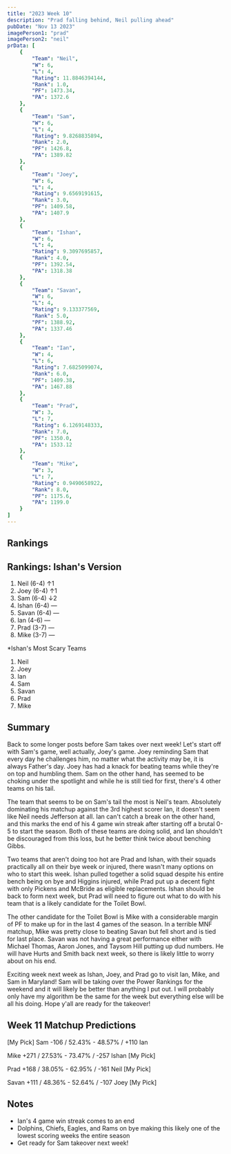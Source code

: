 ```yaml
---
title: "2023 Week 10"
description: "Prad falling behind, Neil pulling ahead"
pubDate: "Nov 13 2023"
imagePerson1: "prad"
imagePerson2: "neil"
prData: [
    {
        "Team": "Neil",
        "W": 6,
        "L": 4,
        "Rating": 11.8846394144,
        "Rank": 1.0,
        "PF": 1473.34,
        "PA": 1372.6
    },
    {
        "Team": "Sam",
        "W": 6,
        "L": 4,
        "Rating": 9.8268835894,
        "Rank": 2.0,
        "PF": 1426.8,
        "PA": 1389.82
    },
    {
        "Team": "Joey",
        "W": 6,
        "L": 4,
        "Rating": 9.6569191615,
        "Rank": 3.0,
        "PF": 1409.58,
        "PA": 1407.9
    },
    {
        "Team": "Ishan",
        "W": 6,
        "L": 4,
        "Rating": 9.3097695857,
        "Rank": 4.0,
        "PF": 1392.54,
        "PA": 1318.38
    },
    {
        "Team": "Savan",
        "W": 6,
        "L": 4,
        "Rating": 9.133377569,
        "Rank": 5.0,
        "PF": 1388.92,
        "PA": 1337.46
    },
    {
        "Team": "Ian",
        "W": 4,
        "L": 6,
        "Rating": 7.6825099074,
        "Rank": 6.0,
        "PF": 1409.38,
        "PA": 1467.88
    },
    {
        "Team": "Prad",
        "W": 3,
        "L": 7,
        "Rating": 6.1269148333,
        "Rank": 7.0,
        "PF": 1350.0,
        "PA": 1533.12
    },
    {
        "Team": "Mike",
        "W": 3,
        "L": 7,
        "Rating": 0.9490658922,
        "Rank": 8.0,
        "PF": 1175.6,
        "PA": 1199.0
    }
]
---
```



## Rankings

<PowerRankingTable client:load data={frontmatter.prData} />

## Rankings: Ishan's Version

1. Neil (6-4) ↑1
2. Joey (6-4) ↑1
3. Sam (6-4) ↓2
4. Ishan (6-4) —
5. Savan (6-4) —
6. Ian (4-6) —
7. Prad (3-7) —
8. Mike (3-7) —

*Ishan's Most Scary Teams
1. Neil
2. Joey
5. Ian 
4. Sam
6. Savan 
3. Prad 
7. Mike

## Summary

Back to some longer posts before Sam takes over next week! Let's start off with Sam's game, well actually, Joey's game. Joey reminding Sam that
every day he challenges him, no matter what the activity may be, it is always Father's day. Joey has had a knack for beating teams while they're on
top and humbling them. Sam on the other hand, has seemed to be choking under the spotlight and while he is still tied for first, there's 4 other teams
on his tail.

The team that seems to be on Sam's tail the most is Neil's team. Absolutely dominating his matchup against the 3rd highest scorer Ian, it doesn't seem
like Neil needs Jefferson at all. Ian can't catch a break on the other hand, and this marks the end of his 4 game win streak after starting off a brutal
0-5 to start the season. Both of these teams are doing solid, and Ian shouldn't be discouraged from this loss, but he better think twice about benching
Gibbs.

Two teams that aren't doing too hot are Prad and Ishan, with their squads practically all on their bye week or injured, there wasn't many options on who to
start this week. Ishan pulled together a solid squad despite his entire bench being on bye and Higgins injured, while Prad put up a decent fight with only
Pickens and McBride as eligible replacements. Ishan should be back to form next week, but Prad will need to figure out what to do with his team that is a
likely candidate for the Toilet Bowl.

The other candidate for the Toilet Bowl is Mike with a considerable margin of PF to make up for in the last 4 games of the season. In a terrible MNF matchup,
Mike was pretty close to beating Savan but fell short and is tied for last place. Savan was not having a great performance either with Michael Thomas, Aaron Jones,
and Taysom Hill putting up dud numbers. He will have Hurts and Smith back next week, so there is likely little to worry about on his end.

Exciting week next week as Ishan, Joey, and Prad go to visit Ian, Mike, and Sam in Maryland! Sam will be taking over the Power Rankings for the weekend and it
will likely be better than anything I put out. I will probably only have my algorithm be the same for the week but everything else will be all his doing. Hope
y'all are ready for the takeover!

## Week 11 Matchup Predictions

[My Pick] Sam -106 / 52.43% - 48.57% / +110 Ian

Mike +271 / 27.53% - 73.47% / -257 Ishan [My Pick]

Prad +168 / 38.05% - 62.95% / -161 Neil [My Pick]

Savan +111 / 48.36% - 52.64% / -107 Joey [My Pick]

## Notes

* Ian's 4 game win streak comes to an end
* Dolphins, Chiefs, Eagles, and Rams on bye making this likely one of the lowest scoring weeks the entire season
* Get ready for Sam takeover next week!